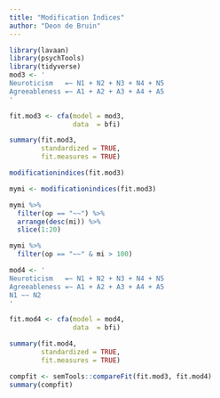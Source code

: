 ```yaml
---
title: "Modification Indices"
author: "Deon de Bruin"
---
```


```r
library(lavaan)
library(psychTools)
library(tidyverse)
mod3 <- '
Neuroticism   =~ N1 + N2 + N3 + N4 + N5
Agreeableness =~ A1 + A2 + A3 + A4 + A5
'

fit.mod3 <- cfa(model = mod3, 
                data  = bfi)

summary(fit.mod3, 
        standardized = TRUE, 
        fit.measures = TRUE)
```


```r
modificationindices(fit.mod3)

mymi <- modificationindices(fit.mod3)
```


```r
mymi %>% 
  filter(op == "~~") %>% 
  arrange(desc(mi)) %>% 
  slice(1:20)

mymi %>% 
  filter(op == "~~" & mi > 100)
```

```r
mod4 <- '
Neuroticism   =~ N1 + N2 + N3 + N4 + N5
Agreeableness =~ A1 + A2 + A3 + A4 + A5
N1 ~~ N2
'

fit.mod4 <- cfa(model = mod4, 
                data  = bfi)

summary(fit.mod4, 
        standardized = TRUE, 
        fit.measures = TRUE)
```

```r
compfit <- semTools::compareFit(fit.mod3, fit.mod4)
summary(compfit)
```

